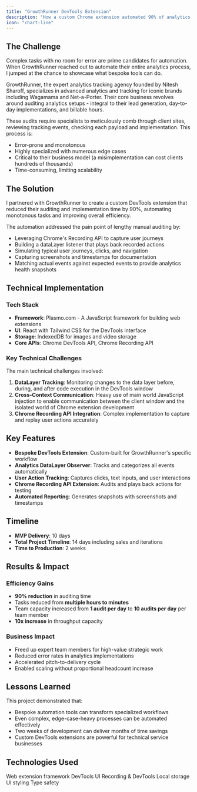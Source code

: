 ```yaml
---
title: "GrowthRunner DevTools Extension"
description: "How a custom Chrome extension automated 90% of analytics auditing, transforming hours of work into minutes"
icon: "chart-line"
---
```


## The Challenge

Complex tasks with no room for error are prime candidates for automation. When GrowthRunner reached out to automate their entire analytics process, I jumped at the chance to showcase what bespoke tools can do.

GrowthRunner, the expert analytics tracking agency founded by Nitesh Sharoff, specializes in advanced analytics and tracking for iconic brands including Wagamama and Net-a-Porter. Their core business revolves around auditing analytics setups - integral to their lead generation, day-to-day implementations, and billable hours.

These audits require specialists to meticulously comb through client sites, reviewing tracking events, checking each payload and implementation. This process is:
- Error-prone and monotonous
- Highly specialized with numerous edge cases
- Critical to their business model (a misimplementation can cost clients hundreds of thousands)
- Time-consuming, limiting scalability

## The Solution

I partnered with GrowthRunner to create a custom DevTools extension that reduced their auditing and implementation time by 90%, automating monotonous tasks and improving overall efficiency.

The automation addressed the pain point of lengthy manual auditing by:
- Leveraging Chrome's Recording API to capture user journeys
- Building a dataLayer listener that plays back recorded actions
- Simulating typical user journeys, clicks, and navigation
- Capturing screenshots and timestamps for documentation
- Matching actual events against expected events to provide analytics health snapshots

## Technical Implementation

### Tech Stack
- **Framework**: Plasmo.com - A JavaScript framework for building web extensions
- **UI**: React with Tailwind CSS for the DevTools interface
- **Storage**: IndexedDB for images and video storage
- **Core APIs**: Chrome DevTools API, Chrome Recording API

### Key Technical Challenges

The main technical challenges involved:

1. **DataLayer Tracking**: Monitoring changes to the data layer before, during, and after code execution in the DevTools window
2. **Cross-Context Communication**: Heavy use of main world JavaScript injection to enable communication between the client window and the isolated world of Chrome extension development
3. **Chrome Recording API Integration**: Complex implementation to capture and replay user actions accurately

## Key Features

- **Bespoke DevTools Extension**: Custom-built for GrowthRunner's specific workflow
- **Analytics DataLayer Observer**: Tracks and categorizes all events automatically
- **User Action Tracking**: Captures clicks, text inputs, and user interactions
- **Chrome Recording API Extension**: Audits and plays back actions for testing
- **Automated Reporting**: Generates snapshots with screenshots and timestamps

## Timeline

- **MVP Delivery**: 10 days
- **Total Project Timeline**: 14 days including sales and iterations
- **Time to Production**: 2 weeks

## Results & Impact

### Efficiency Gains
- **90% reduction** in auditing time
- Tasks reduced from **multiple hours to minutes**
- Team capacity increased from **1 audit per day** to **10 audits per day** per team member
- **10x increase** in throughput capacity

### Business Impact
- Freed up expert team members for high-value strategic work
- Reduced error rates in analytics implementations
- Accelerated pitch-to-delivery cycle
- Enabled scaling without proportional headcount increase

## Lessons Learned

This project demonstrated that:
- Bespoke automation tools can transform specialized workflows
- Even complex, edge-case-heavy processes can be automated effectively
- Two weeks of development can deliver months of time savings
- Custom DevTools extensions are powerful for technical service businesses

## Technologies Used

<CardGroup cols={3}>
  <Card title="Plasmo" icon="puzzle">
    Web extension framework
  </Card>
  <Card title="React" icon="react">
    DevTools UI
  </Card>
  <Card title="Chrome APIs" icon="chrome">
    Recording & DevTools
  </Card>
  <Card title="IndexedDB" icon="database">
    Local storage
  </Card>
  <Card title="Tailwind" icon="palette">
    UI styling
  </Card>
  <Card title="TypeScript" icon="code">
    Type safety
  </Card>
</CardGroup>
